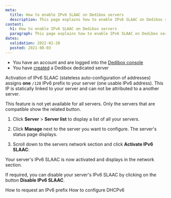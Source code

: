 ```yaml
---
meta:
  title: How to enable IPv6 SLAAC on Dedibox servers
  description: This page explains how to enable IPv6 SLAAC on Dedibox servers.
content:
  h1: How to enable IPv6 SLAAC on Dedibox servers
  paragraph: This page explains how to enable IPv6 SLAAC on Dedibox servers.
dates:
  validation: 2022-02-28
  posted: 2021-08-03
---
```


<Message type="requirement">

  - You have an account and are logged into the [Dedibox console](https://console.online.net)
  - You have [created](/dedibox/dedicated-servers/how-to/order-a-server) a Dedibox dedicated server

</Message>

Activation of IPv6 SLAAC (stateless auto-configuration of addresses) assigns **one** `/128` IPv6 prefix to your server (one usable IPv6 address). This IP is statically linked to your server and can not be attributed to a another server.

<Message tyoe="note">

This feature is not yet available for all servers. Only the servers that are compatible show the related button.

</Message>

1. Click **Server** > **Server list** to display a list of all your servers.

2. Click **Manage** next to the server you want to configure. The server's status page displays.

3. Scroll down to the servers network section and click **Activate IPv6 SLAAC**:

    <Lightbox src="scaleway_ipv6_slaac.webp" width="" />

Your server's IPv6 SLAAC is now activated and displays in the network section. 

<Message type="tip">

If required, you can disable your server's IPv6 SLAAC by clicking on the button **Disable IPv6 SLAAC**.

</Message>

<Navigation title="See Also">
  <PreviousButton to="/dedibox-network/ipv6/how-to/request-prefix/">How to request an IPv6 prefix</PreviousButton>
  <NextButton to="/dedibox-network/ipv6/how-to/configure-dhcpv6/">How to configure DHCPv6</NextButton>
</Navigation>
